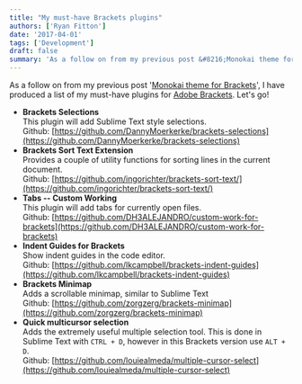 ```yaml
---
title: "My must-have Brackets plugins"
authors: ['Ryan Fitton']
date: '2017-04-01'
tags: ['Development']
draft: false
summary: 'As a follow on from my previous post &#8216;Monokai theme for Brackets&#8216;, I have produced a list of my must-have plugins for Adobe Brackets. Let&#8217;s go! Brackets Selections This plugin will add Sublime Text style selections. Github: https://github.com/DannyMoerkerke/brackets-selections Brackets Sort Text Extension Provides a couple of utility functions for sorting lines in the current document. ...'
---
```


As a follow on from my previous post '[Monokai theme for Brackets](/blog/blog/monokai-theme-for-brackets/)', I have produced a list of my must-have plugins for [Adobe Brackets](http://brackets.io/). Let's go!

-   **Brackets Selections**\
    This plugin will add Sublime Text style selections.\
    Github: [https://github.com/DannyMoerkerke/brackets-selections](https://github.com/DannyMoerkerke/brackets-selections)
-   **Brackets Sort Text Extension**\
    Provides a couple of utility functions for sorting lines in the current document.\
    Github: [https://github.com/ingorichter/brackets-sort-text/](https://github.com/ingorichter/brackets-sort-text/)
-   **Tabs -- Custom Working**\
    This plugin will add tabs for currently open files.\
    Github: [https://github.com/DH3ALEJANDRO/custom-work-for-brackets](https://github.com/DH3ALEJANDRO/custom-work-for-brackets)
-   **Indent Guides for Brackets**\
    Show indent guides in the code editor.\
    Github: [https://github.com/lkcampbell/brackets-indent-guides](https://github.com/lkcampbell/brackets-indent-guides)
-   **Brackets Minimap**\
    Adds a scrollable minimap, similar to Sublime Text\
    Github: [https://github.com/zorgzerg/brackets-minimap](https://github.com/zorgzerg/brackets-minimap)
-   **Quick multicursor selection**\
    Adds the extremely useful multiple selection tool. This is done in Sublime Text with `CTRL + D`, however in this Brackets version use `ALT + D`.\
    Github: [https://github.com/louiealmeda/multiple-cursor-select](https://github.com/louiealmeda/multiple-cursor-select)
